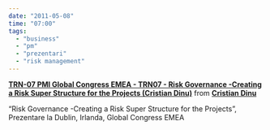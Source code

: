 ```yaml
---
date: "2011-05-08"
time: "07:00"
tags:
  - "business"
  - "pm"
  - "prezentari"
  - "risk management"
---
```


::: {style="margin-bottom:5px"}
**[TRN-07 PMI Global Congress EMEA - TRN07 - Risk Governance -Creating a Risk Super Structure for the Projects (Cristian Dinu)](http://www.slideshare.net/cristiandinuinfoideea/trn07-pmi-global-congress-emea-risk-governance-paper "TRN-07 PMI Global Congress EMEA - TRN07 - Risk Governance -Creating a Risk Super Structure for the Projects (Cristian Dinu)"){target="_blank"}** from **[Cristian Dinu](http://www.slideshare.net/cristiandinuinfoideea){target="_blank"}**
:::

::: caption
"Risk Governance -Creating a Risk Super Structure for the Projects",\
Prezentare la Dublin, Irlanda, Global Congress EMEA
:::